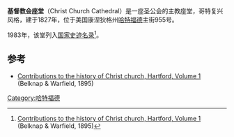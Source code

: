 {{Infobox NRHP
  | name = 基督堂
  | nrhp_type = 
  | image = Christchurchhartfordct.jpg 
  | caption = 
  | location= [[哈特福德|哈特福德]]主街955号
  | lat_degrees = 41
  | lat_minutes = 46
  | lat_seconds = 6
  | lat_direction = N
  | long_degrees = 72
  | long_minutes = 40
  | long_seconds = 27
  | long_direction = W
  | coord_display = inline,title
  | built = 1827
  | architect = 
  | architecture = 哥特复兴
  | added = 1983年12月29日
  | area = {{convert|0.7|acre}}
  | refnum = 83003558<ref name="nris">{{NRISref|2009a}}</ref>
}}
'''基督教会座堂'''（Christ Church Cathedral）是一座圣公会的主教座堂，哥特复兴风格，建于1827年，位于美国康涅狄格州[[哈特福德|哈特福德]]主街955号。
 
1983年，该堂列入[[国家史迹名录|国家史迹名录]]<ref>[http://books.google.com/books?id=S14EAAAAYAAJ&source=gbs_navlinks_s Contributions to the history of Christ church, Hartford, Volume 1] (Belknap & Warfield, 1895)</ref>。

==参考==
{{reflist}}
*[http://books.google.com/books?id=S14EAAAAYAAJ&source=gbs_navlinks_s Contributions to the history of Christ church, Hartford, Volume 1] (Belknap & Warfield, 1895)
[[Category:哈特福德|Category:哈特福德]]